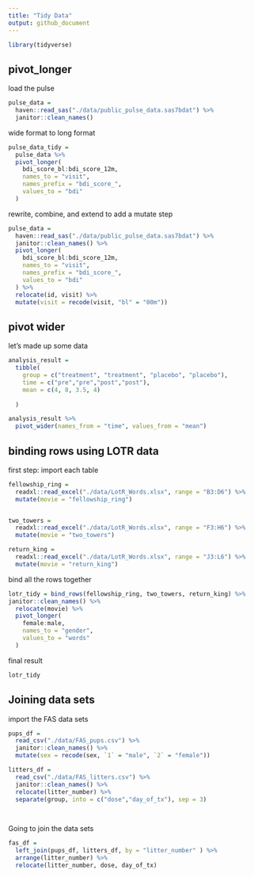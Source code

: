 ```yaml
---
title: "Tidy Data"
output: github_document
---
```


```r
library(tidyverse)
```

## pivot_longer

load the pulse

```r
pulse_data = 
  haven::read_sas("./data/public_pulse_data.sas7bdat") %>%
  janitor::clean_names()
```

wide format to long format
```r
pulse_data_tidy =
  pulse_data %>% 
  pivot_longer(
    bdi_score_bl:bdi_score_12m,
    names_to = "visit",
    names_prefix = "bdi_score_",
    values_to = "bdi"
  )
```

rewrite, combine, and extend to add a mutate step
```r
pulse_data = 
  haven::read_sas("./data/public_pulse_data.sas7bdat") %>%
  janitor::clean_names() %>% 
  pivot_longer(
    bdi_score_bl:bdi_score_12m,
    names_to = "visit",
    names_prefix = "bdi_score_",
    values_to = "bdi"
  ) %>% 
  relocate(id, visit) %>% 
  mutate(visit = recode(visit, "bl" = "00m"))

```

## pivot wider

let's made up some data
```r
analysis_result =
  tibble(
    group = c("treatment", "treatment", "placebo", "placebo"),
    time = c("pre","pre","post","post"),
    mean = c(4, 8, 3.5, 4)
    
  )

analysis_result %>% 
  pivot_wider(names_from = "time", values_from = "mean")
```

## binding rows using LOTR data

first step: import each table

```r
fellowship_ring = 
  readxl::read_excel("./data/LotR_Words.xlsx", range = "B3:D6") %>% 
  mutate(movie = "fellowship_ring")


two_towers = 
  readxl::read_excel("./data/LotR_Words.xlsx", range = "F3:H6") %>% 
  mutate(movie = "two_towers")

return_king = 
  readxl::read_excel("./data/LotR_Words.xlsx", range = "J3:L6") %>% 
  mutate(movie = "return_king")
```

bind all the rows together

```r
lotr_tidy = bind_rows(fellowship_ring, two_towers, return_king) %>% 
janitor::clean_names() %>% 
  relocate(movie) %>% 
  pivot_longer(
    female:male,
    names_to = "gender",
    values_to = "words"
  )
```

final result

```r
lotr_tidy
```

## Joining data sets

import the FAS data sets

```r
pups_df = 
  read_csv("./data/FAS_pups.csv") %>% 
  janitor::clean_names() %>% 
  mutate(sex = recode(sex, `1` = "male", `2` = "female"))

litters_df = 
  read_csv("./data/FAS_litters.csv") %>% 
  janitor::clean_names() %>% 
  relocate(litter_number) %>% 
  separate(group, into = c("dose","day_of_tx"), sep = 3)

 
```
Going to join the data sets

```r
fas_df = 
  left_join(pups_df, litters_df, by = "litter_number" ) %>% 
  arrange(litter_number) %>% 
  relocate(litter_number, dose, day_of_tx)
```

